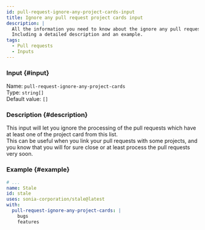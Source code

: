 ```yaml
---
id: pull-request-ignore-any-project-cards-input
title: Ignore any pull request project cards input
description: |
  All the information you need to know about the ignore any pull request project cards input.
  Including a detailed description and an example.
tags:
  - Pull requests
  - Inputs
---
```


### Input {#input}

Name: `pull-request-ignore-any-project-cards`  
Type: `string[]`  
Default value: `[]`

### Description {#description}

This input will let you ignore the processing of the pull requests which have at least one of the project card from this list.  
This can be useful when you link your pull requests with some projects, and you know that you will for sure close or at least process the pull requests very soon.

### Example {#example}

```yml {6-8}
# ...
name: Stale
id: stale
uses: sonia-corporation/stale@latest
with:
  pull-request-ignore-any-project-cards: |
    bugs
    features
```
